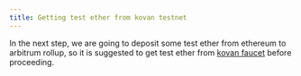 ```yaml
---
title: Getting test ether from kovan testnet
---
```


In the next step, we are going to deposit some test ether from ethereum to arbitrum rollup, so it is suggested to get test ether from
[kovan faucet](https://faucet.kovan.network/) before proceeding.
